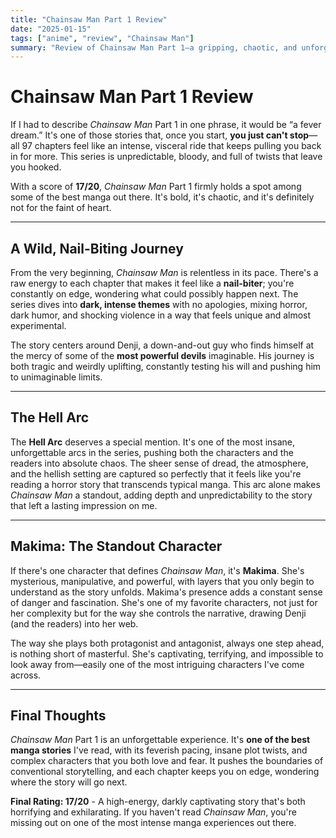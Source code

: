 ```yaml
---
title: "Chainsaw Man Part 1 Review"
date: "2025-01-15"
tags: ["anime", "review", "Chainsaw Man"]
summary: "Review of Chainsaw Man Part 1—a gripping, chaotic, and unforgettable story that pushes boundaries in anime storytelling."
---
```


# Chainsaw Man Part 1 Review

If I had to describe _Chainsaw Man_ Part 1 in one phrase, it would be “a fever dream.” It's one of those stories that, once you start, **you just can't stop**—all 97 chapters feel like an intense, visceral ride that keeps pulling you back in for more. This series is unpredictable, bloody, and full of twists that leave you hooked.

With a score of **17/20**, _Chainsaw Man_ Part 1 firmly holds a spot among some of the best manga out there. It's bold, it's chaotic, and it's definitely not for the faint of heart.

---

## A Wild, Nail-Biting Journey

From the very beginning, _Chainsaw Man_ is relentless in its pace. There's a raw energy to each chapter that makes it feel like a **nail-biter**; you're constantly on edge, wondering what could possibly happen next. The series dives into **dark, intense themes** with no apologies, mixing horror, dark humor, and shocking violence in a way that feels unique and almost experimental.

The story centers around Denji, a down-and-out guy who finds himself at the mercy of some of the **most powerful devils** imaginable. His journey is both tragic and weirdly uplifting, constantly testing his will and pushing him to unimaginable limits.

---

## The Hell Arc

The **Hell Arc** deserves a special mention. It's one of the most insane, unforgettable arcs in the series, pushing both the characters and the readers into absolute chaos. The sheer sense of dread, the atmosphere, and the hellish setting are captured so perfectly that it feels like you're reading a horror story that transcends typical manga. This arc alone makes _Chainsaw Man_ a standout, adding depth and unpredictability to the story that left a lasting impression on me.

---

## Makima: The Standout Character

If there's one character that defines _Chainsaw Man_, it's **Makima**. She's mysterious, manipulative, and powerful, with layers that you only begin to understand as the story unfolds. Makima's presence adds a constant sense of danger and fascination. She's one of my favorite characters, not just for her complexity but for the way she controls the narrative, drawing Denji (and the readers) into her web.

The way she plays both protagonist and antagonist, always one step ahead, is nothing short of masterful. She's captivating, terrifying, and impossible to look away from—easily one of the most intriguing characters I've come across.

---

## Final Thoughts

_Chainsaw Man_ Part 1 is an unforgettable experience. It's **one of the best manga stories** I've read, with its feverish pacing, insane plot twists, and complex characters that you both love and fear. It pushes the boundaries of conventional storytelling, and each chapter keeps you on edge, wondering where the story will go next.

**Final Rating: 17/20** - A high-energy, darkly captivating story that's both horrifying and exhilarating. If you haven't read _Chainsaw Man_, you're missing out on one of the most intense manga experiences out there.
